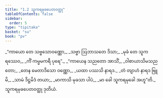 ```yaml
---
title: "1.2 သူကရမုခပေတဝတ္ထု"
tableOfContents: false
sidebar:
  order: 5
type: "tipitaka"
basket: "su"
book: "pv"
---
```



<DynamicBreadcrumb />

<Division number="4" book="pv">

<Paragraph number="6" type="verses" book="pv">
_“ကာယော တေ သဗ္ဗသောဝဏ္ဏော,_  
_သဗ္ဗာ ဩဘာသတေ ဒိသာ;_  
_မုခံ တေ သူကရဿေဝ,_  
_ကိံ ကမ္မမကရီ ပုရေ”._  

</Paragraph>

</Division>
<Division number="5" book="pv">

<Paragraph number="7" type="verses" book="pv">
_“ကာယေန သညတော အာသိံ,_  
_ဝါစာယာသိမသညတော;_  
_တေန မေတာဒိသော ဝဏ္ဏော,_  
_ယထာ ပဿသိ နာရဒ._  

</Paragraph>

</Division>
<Division number="6" book="pv">

<Paragraph number="8" type="verses" book="pv">
_တံ တျာဟံ နာရဒ ဗြူမိ,_  
_သာမံ ဒိဋ္ဌမိဒံ တယာ;_  
_မာကာသိ မုခသာ ပါပံ,_  
_မာ ခေါ သူကရမုခေါ အဟူ”တိ._  


</Paragraph>
</Division>

<Paragraph number="9" type="center" book="pv">
သူကရမုခပေတဝတ္ထု ဒုတိယံ.
</Paragraph>